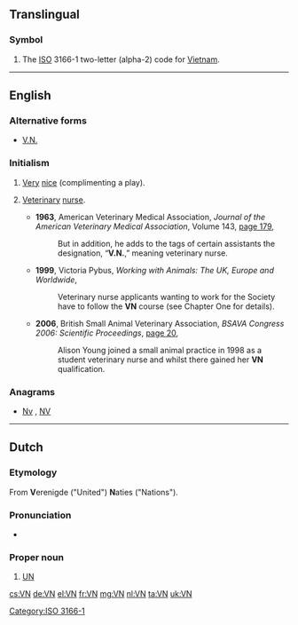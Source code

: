 ==Translingual==

===Symbol===
{{head|mul|symbol}}

# The [[ISO]] 3166-1 two-letter (alpha-2) code for [[Vietnam]].

[[Category:ISO 3166-1]]

----

==English==

===Alternative forms===
* {{sense|veterinary nurse}} [[V.N.]]

===Initialism===
{{rfc-header|Initialism}}
{{head|en|initialism}}

# {{context|online gaming|lang=en}} [[very|Very]] [[nice]] (complimenting a play).
# {{context|UK|Ireland|Australia|New Zealand|South Africa|lang=en}} [[veterinary|Veterinary]] [[nurse]].
#* '''1963''', American Veterinary Medical Association, ''Journal of the American Veterinary Medical Association'', Volume 143, [http://books.google.com.au/books?id=H98HAQAAIAAJ&q=%22VN%22+%22veterinary+nurse%22&dq=%22VN%22+%22veterinary+nurse%22&hl=en&sa=X&ei=X7-wUNfAG-3PmAXnnoHIBQ&redir_esc=y page 179],
#*: But in addition, he adds to the tags of certain assistants the designation, “'''V.N.''',” meaning veterinary nurse.
#* '''1999''', Victoria Pybus, ''Working with Animals: The UK, Europe and Worldwide'',
#*: Veterinary nurse applicants wanting to work for the Society have to follow the '''VN''' course (see Chapter One for details).
#* '''2006''', British Small Animal Veterinary Association, ''BSAVA Congress 2006: Scientific Proceedings'', [http://books.google.com.au/books?id=tDpWAAAAYAAJ&q=%22VN%22+%22veterinary+nurse%22&dq=%22VN%22+%22veterinary+nurse%22&hl=en&sa=X&ei=X7-wUNfAG-3PmAXnnoHIBQ&redir_esc=y page 20],
#*: Alison Young joined a small animal practice in 1998 as a student veterinary nurse and whilst there gained her '''VN''' qualification.

===Anagrams===
* [[Nv#English|Nv]] , [[NV#English|NV]]

----

==Dutch==

===Etymology===
From '''V'''erenigde ("United") '''N'''aties ("Nations").

===Pronunciation===
* {{audio|Nl-VN.ogg|Audio|lang=nl}}

===Proper noun===
{{nl-proper noun}}

# [[UN#English|UN]]

[[cs:VN]]
[[de:VN]]
[[el:VN]]
[[fr:VN]]
[[mg:VN]]
[[nl:VN]]
[[ta:VN]]
[[uk:VN]]